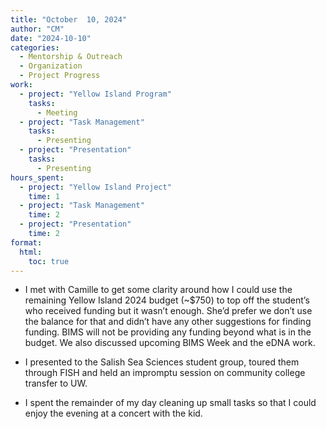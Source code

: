 ```yaml
---
title: "October  10, 2024"
author: "CM"
date: "2024-10-10"
categories:
  - Mentorship & Outreach
  - Organization
  - Project Progress
work:
  - project: "Yellow Island Program"
    tasks: 
      - Meeting
  - project: "Task Management"
    tasks: 
      - Presenting
  - project: "Presentation"
    tasks: 
      - Presenting
hours_spent:
  - project: "Yellow Island Project"
    time: 1
  - project: "Task Management"
    time: 2
  - project: "Presentation"
    time: 2
format:
  html:
    toc: true
---
```


- I met with Camille to get some clarity around how I could use the remaining Yellow Island 2024 budget (~$750) to top off the student’s who received funding but it wasn’t enough. She’d prefer we don’t use the balance for that and didn’t have any other suggestions for finding funding. BIMS will not be providing any funding beyond what is in the budget. We also discussed upcoming BIMS Week and the eDNA work.\

- I presented to the Salish Sea Sciences student group, toured them through FISH and held an impromptu session on community college transfer to UW.\

- I spent the remainder of my day cleaning up small tasks so that I could enjoy the evening at a concert with the kid.

